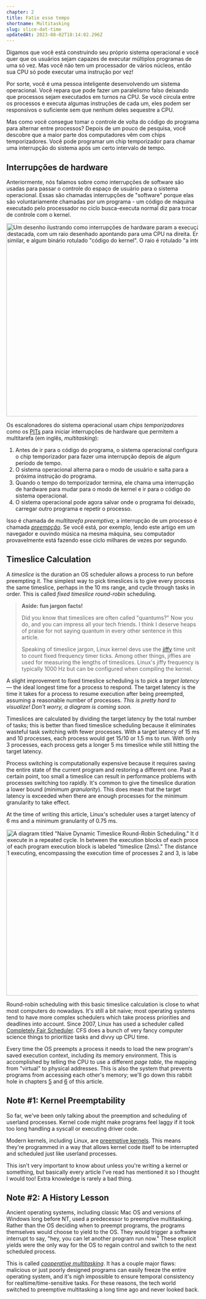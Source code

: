 ```yaml
---
chapter: 2
title: Fatie esse tempo
shortname: Multitasking
slug: slice-dat-time
updatedAt: 2023-08-02T18:14:02.296Z
---
```


<!-- Let's say you're building an operating system and you want users to be able to run multiple programs at once. You don’t have a fancy multi-core processor though, so your CPU can only run one instruction at a time! -->

Digamos que você está construindo seu próprio sistema operacional e você quer que os usuários sejam capazes de executar múltiplos programas de uma só vez. Mas você não tem um processador de vários núcleos, então sua CPU só pode executar uma instrução por vez!

<!-- Luckily, you’re a very smart OS developer. You figure out that you can fake parallelism by letting processes take turns on the CPU. If you cycle through the processes and run a couple instructions from each one, they can all be responsive without any single process hogging the CPU. -->

Por sorte, você é uma pessoa inteligente desenvolvendo um sistema operacional. Você repara que pode fazer um paralelismo falso deixando que processos sejam executados em turnos na CPU. Se você circula entre os processos e executa algumas instruções de cada um, eles podem ser responsivos o suficiente sem que nenhum deles sequestre a CPU.

<!-- But how do you take control back from program code to switch processes? After a bit of research, you discover that most computers come with timer chips. You can program a timer chip to trigger a switch to an OS interrupt handler after a certain amount of time passes. -->

Mas como você consegue tomar o controle de volta do código do programa para alternar entre processos? Depois de um pouco de pesquisa, você descobre que a maior parte dos computadores vêm com chips temporizadores. Você pode programar um chip temporizador para chamar uma interrupção do sistema após um certo intervalo de tempo.

<!-- ## Hardware Interrupts -->

## Interrupções de hardware

<!-- Earlier, we talked about how software interrupts are used to hand control from a userland program to the OS. These are called “software” interrupts because they’re voluntarily triggered by a program — machine code executed by the processor in the normal fetch-execute cycle tells it to switch control to the kernel. -->

Anteriormente, nós falamos sobre como interrupções de software são usadas para passar o controle do espaço de usuário para o sistema operacional. Essas são chamadas interrupções de "software" porque elas são voluntariamente chamadas por um programa - um código de máquina executado pelo processador no ciclo busca-executa normal diz para trocar de controle com o kernel.

<!-- <img src='/images/keyboard-hardware-interrupt.png' loading='eager' style='max-width: 500px; margin: 0 auto;' alt='A drawing illustrating how hardware interrupts break normal execution. On top: a drawing of a keyboard with a highlighted key, with a lightning bolt drawn to a CPU on the right. On the bottom: some binary labeled "program code," a similar lightning bolt, and some more binary labeled "kernel code." The lightning bolt is labeled "interrupt triggers context switch."' width='935' height='503' /> -->

<img src='/images/keyboard-hardware-interrupt.png' loading='eager' style='max-width: 500px; margin: 0 auto;' alt='Um desenho ilustrando como interrupções de hardware param a execução normal. No topo: o desenho de um teclado com uma tecla destacada, com um raio desenhado apontando para uma CPU na direita. Embaixo: algum binário chamado de "código do programa", um raio similar, e algum binário rotulado "código do kernel". O raio é rotulado "a interrupção inicia uma troca de contexto"' width='935' height='503' />

<!-- OS schedulers use *timer chips* like [PITs](https://en.wikipedia.org/wiki/Programmable_interval_timer) to trigger hardware interrupts for multitasking: -->

Os escalonadores do sistema operacional usam *chips temporizadores* como os [PITs](https://en.wikipedia.org/wiki/Programmable_interval_timer) para iniciar interrupções de hardware que permitem a multitarefa (em inglês, *multitasking*):

<!-- 1. Before jumping to program code, the OS sets the timer chip to trigger an interrupt after some period of time. -->
<!-- 2. The OS switches to user mode and jumps to the next instruction of the program. -->
<!-- 3. When the timer elapses, it triggers a hardware interrupt to switch to kernel mode and jump to OS code. -->
<!-- 4. The OS can now save where the program left off, load a different program, and repeat the process. -->

1. Antes de ir para o código do programa, o sistema operacional configura o chip temporizador para fazer uma interrupção depois de algum período de tempo.
2. O sistema operacional alterna para o modo de usuário e salta para a próxima instrução do programa.
3. Quando o tempo do temporizador termina, ele chama uma interrupção de hardware para mudar para o modo de kernel e ir para o código do sistema operacional.
4. O sistema operacional pode agora salvar onde o programa foi deixado, carregar outro programa e repetir o processo.

<!-- This is called *preemptive multitasking*; the interruption of a process is called [*preemption*](https://en.wikipedia.org/wiki/Preemption_(computing)). If you’re, say, reading this article on a browser and listening to music on the same machine, your very own computer is probably following this exact cycle thousands of times a second. -->

Isso é chamada de *multitarefa preemptiva*; a interrupção de um processo é chamada [*preempção*](https://en.wikipedia.org/wiki/Preemption_(computing)). Se você está, por exemplo, lendo este artigo em um navegador e ouvindo música na mesma máquina, seu computador provavelmente está fazendo esse ciclo milhares de vezes por segundo.

## Timeslice Calculation

A *timeslice* is the duration an OS scheduler allows a process to run before preempting it. The simplest way to pick timeslices is to give every process the same timeslice, perhaps in the 10&nbsp;ms range, and cycle through tasks in order. This is called *fixed timeslice round-robin* scheduling.

> **Aside: fun jargon facts!**
> 
> Did you know that timeslices are often called "quantums?" Now you do, and you can impress all your tech friends. I think I deserve heaps of praise for not saying quantum in every other sentence in this article.
> 
> Speaking of timeslice jargon, Linux kernel devs use the [jiffy](https://github.com/torvalds/linux/blob/22b8cc3e78f5448b4c5df00303817a9137cd663f/include/linux/jiffies.h) time unit to count fixed frequency timer ticks. Among other things, jiffies are used for measuring the lengths of timeslices. Linux's jiffy frequency is typically 1000 Hz but can be configured when compiling the kernel.

A slight improvement to fixed timeslice scheduling is to pick a *target latency* — the ideal longest time for a process to respond. The target latency is the time it takes for a process to resume execution after being preempted, assuming a reasonable number of processes. *This is pretty hard to visualize! Don't worry, a diagram is coming soon.*

Timeslices are calculated by dividing the target latency by the total number of tasks; this is better than fixed timeslice scheduling because it eliminates wasteful task switching with fewer processes. With a target latency of 15&nbsp;ms and 10 processes, each process would get 15/10 or 1.5&nbsp;ms to run. With only 3 processes, each process gets a longer 5&nbsp;ms timeslice while still hitting the target latency.

Process switching is computationally expensive because it requires saving the entire state of the current program and restoring a different one. Past a certain point, too small a timeslice can result in performance problems with processes switching too rapidly. It's common to give the timeslice duration a lower bound (*minimum granularity*). This does mean that the target latency is exceeded when there are enough processes for the minimum granularity to take effect.

At the time of writing this article, Linux's scheduler uses a target latency of 6&nbsp;ms and a minimum granularity of 0.75&nbsp;ms.

<img src='/images/linux-scheduler-target-latency.png' loading='lazy' style='max-width: 500px; margin: 0 auto;' alt='A diagram titled "Naive Dynamic Timeslice Round-Robin Scheduling." It depicts a time series of 3 different processes getting time to execute in a repeated cycle. In between the execution blocks of each process is a much shorter block labeled "kernel scheduler." The length of each program execution block is labeled "timeslice (2ms)." The distance from the start of process 1 executing to the next start of process 1 executing, encompassing the execution time of processes 2 and 3, is labeled as "target latency (6ms)."' width='935' height='433' />

Round-robin scheduling with this basic timeslice calculation is close to what most computers do nowadays. It's still a bit naive; most operating systems tend to have more complex schedulers which take process priorities and deadlines into account. Since 2007, Linux has used a scheduler called [Completely Fair Scheduler](https://docs.kernel.org/scheduler/sched-design-CFS.html). CFS does a bunch of very fancy computer science things to prioritize tasks and divvy up CPU time.

Every time the OS preempts a process it needs to load the new program's saved execution context, including its memory environment. This is accomplished by telling the CPU to use a different *page table*, the mapping from "virtual" to physical addresses. This is also the system that prevents programs from accessing each other's memory; we'll go down this rabbit hole in chapters [5](/the-translator-in-your-computer) and [6](/lets-talk-about-forks-and-cows) of this article.

## Note #1: Kernel Preemptability

So far, we've been only talking about the preemption and scheduling of userland processes. Kernel code might make programs feel laggy if it took too long handling a syscall or executing driver code.

Modern kernels, including Linux, are [preemptive kernels](https://en.wikipedia.org/wiki/Kernel_preemption). This means they're programmed in a way that allows kernel code itself to be interrupted and scheduled just like userland processes.

This isn't very important to know about unless you're writing a kernel or something, but basically every article I've read has mentioned it so I thought I would too! Extra knowledge is rarely a bad thing.

## Note #2: A History Lesson

Ancient operating systems, including classic Mac OS and versions of Windows long before NT, used a predecessor to preemptive multitasking. Rather than the OS deciding when to preempt programs, the programs themselves would choose to yield to the OS. They would trigger a software interrupt to say, "hey, you can let another program run now." These explicit yields were the only way for the OS to regain control and switch to the next scheduled process.

This is called [*cooperative multitasking*](https://en.wikipedia.org/wiki/Cooperative_multitasking). It has a couple major flaws: malicious or just poorly designed programs can easily freeze the entire operating system, and it's nigh impossible to ensure temporal consistency for realtime/time-sensitive tasks. For these reasons, the tech world switched to preemptive multitasking a long time ago and never looked back.
